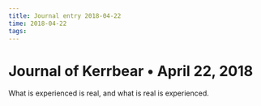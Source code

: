 ```yaml
---
title: Journal entry 2018-04-22
time: 2018-04-22
tags:
---
```


# Journal of Kerrbear • April 22, 2018

What is experienced is real, and what is real is experienced.

